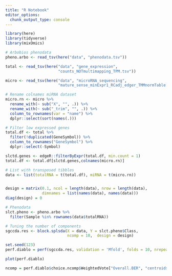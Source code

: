 ```yaml
---
title: "R Notebook"
editor_options: 
  chunk_output_type: console
---
```


```r
library(here)
library(tidyverse)
library(mixOmics)
```

```r
# Arbobios phenodata
pheno.arbo <- read_tsv(here("data", "phenodata.tsv"))

total <- read_tsv(here("data", "gene_expression",
                       "counts_NOTmultimapping_TPM.tsv"))

micro <- read_tsv(here("data", "microRNA_sequencing", 
                       "mature_sense_minExpr1_RCadj_edger_TMMnormTable.csv"))
```

```r
# Rename colnames miRNA dataset
micro.rn <- micro %>% 
  rename_with(~ sub("X", "", .)) %>% 
  rename_with(~ sub("_trim", "", .)) %>% 
  column_to_rownames(var = "name") %>% 
  dplyr::select(sort(names(.)))

# Filter low expressed genes
total.df <- total %>% 
  filter(!duplicated(GeneSymbol)) %>% 
  column_to_rownames("GeneSymbol") %>% 
  dplyr::select(-Symbol)

slctd.genes <- edgeR::filterByExpr(total.df, min.count = 1)
total.df <- total.df[slctd.genes,colnames(micro.rn)]

# List with transposed tibbles
data <- list(totalRNA = t(total.df), miRNA = t(micro.rn))


design = matrix(0.1, ncol = length(data), nrow = length(data), 
                dimnames = list(names(data), names(data)))
diag(design) = 0

# Phenodata
slct.pheno <- pheno.arbo %>% 
  filter(Sample %in% rownames(data$totalRNA))

```

```r
# Tuning the number of components
sgccda.res <- block.splsda(X = data, Y = slct.pheno$Class, 
                           ncomp = 10,  design = design)

set.seed(123)
perf.diablo = perf(sgccda.res, validation = 'Mfold', folds = 10, nrepeat = 10)

plot(perf.diablo)

ncomp = perf.diablo$choice.ncomp$WeightedVote["Overall.BER", "centroids.dist"]

```

